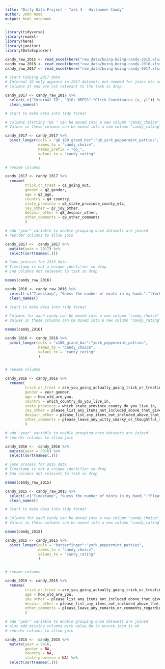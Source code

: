 ```yaml
---
title: "Dirty Data Project - Task 4 - Halloween Candy"
author: John Wood
output: html_notebook
---
```


```r
library(tidyverse)
library(readxl)
library(here)
library(janitor)
library(DataExplorer)
```



```r

candy_raw_2015 <- read_excel(here("raw_data/boing-boing-candy-2015.xlsx"))
candy_raw_2016 <- read_excel(here("raw_data/boing-boing-candy-2016.xlsx"))
candy_raw_2017 <- read_excel(here("raw_data/boing-boing-candy-2017.xlsx"))


```



```r
# Start tidying 2017 data
# Internal ID only appears in 2017 dataset; not needed for joins etc so drop.
# columns at end are not relevant to the task so drop

candy_2017 <- candy_raw_2017 %>% 
  select(-c("Internal ID", "Q10: DRESS":"Click Coordinates (x, y)")) %>% 
  clean_names()


```

```r
# Start to make data into tidy format

# Columns starting "Q6 " can be moved into a new column "candy_choice"
# Values in these columns can be moved into a new column "candy_rating"

candy_2017 <- candy_2017 %>% 
  pivot_longer(cols = "q6_100_grand_bar":"q6_york_peppermint_patties",
               names_to = "candy_choice",
               names_prefix = "q6_",
               values_to = "candy_rating"
               )

# rename columns

candy_2017 <- candy_2017 %>% 
  rename(
         trick_or_treat = q1_going_out,
         gender = q2_gender,
         age = q3_age,
         country = q4_country,
         state_province = q5_state_province_county_etc,
         joy_other = q7_joy_other,
         despair_other = q8_despair_other,
         other_comments = q9_other_comments
         )

# add "year" variable to enable grouping once datasets are joined
# reorder columns to allow join

candy_2017 <-  candy_2017 %>% 
  mutate(year = 2017) %>% 
  select(sort(names(.)))
```


```r
# Same process for 2016 data
# Timestamp is not a unique identifier so drop
# End columns not relevant to task so drop

names(candy_raw_2016)

candy_2016 <- candy_raw_2016 %>% 
  select(-c("Timestamp", "Guess the number of mints in my hand.":"[York Peppermint Patties] Ignore")) %>% 
  clean_names()
```


```r
# Start to make data into tidy format

# Columns for each candy can be moved into a new column "candy_choice"
# Values in these columns can be moved into a new column "candy_rating"

names(candy_2016)

candy_2016 <- candy_2016 %>% 
  pivot_longer(cols = "x100_grand_bar":"york_peppermint_patties",
               names_to = "candy_choice",
               values_to = "candy_rating"
               )


# rename columns

candy_2016 <- candy_2016 %>% 
  rename(
         trick_or_treat = are_you_going_actually_going_trick_or_treating_yourself,
         gender = your_gender,
         age = how_old_are_you,
         country = which_country_do_you_live_in,
         state_province = which_state_province_county_do_you_live_in,
         joy_other = please_list_any_items_not_included_above_that_give_you_joy,
         despair_other = please_list_any_items_not_included_above_that_give_you_despair,
         other_comments = please_leave_any_witty_snarky_or_thoughtful_remarks_or_comments_regarding_your_choices
         )

# add "year" variable to enable grouping once datasets are joined
# reorder columns to allow join

candy_2016 <-  candy_2016 %>% 
  mutate(year = 2016) %>% 
  select(sort(names(.)))
```



```r
# Same process for 2015 data
# Timestamp is not a unique identifier so drop
# End columns not relevant to task so drop

names(candy_raw_2015)

candy_2015 <- candy_raw_2015 %>% 
  select(-c("Timestamp", "Guess the number of mints in my hand.":"Please estimate the degrees of separation you have from the following folks [Beyoncé Knowles]")) %>% 
  clean_names()
```

```r
# Start to make data into tidy format

# Columns for each candy can be moved into a new column "candy_choice"
# Values in these columns can be moved into a new column "candy_rating"

names(candy_2015)

candy_2015 <- candy_2015 %>% 
  pivot_longer(cols = "butterfinger":"york_peppermint_patties",
               names_to = "candy_choice",
               values_to = "candy_rating"
               )


# rename columns

candy_2015 <- candy_2015 %>% 
  rename(
         trick_or_treat = are_you_going_actually_going_trick_or_treating_yourself,
         age = how_old_are_you,
         joy_other = please_list_any_items_not_included_above_that_give_you_joy,
         despair_other = please_list_any_items_not_included_above_that_give_you_despair,
         other_comments = please_leave_any_remarks_or_comments_regarding_your_choices
         )

# add "year" variable to enable grouping once datasets are joined
# also add missing columns with value NA to ensure join is ok
# reorder columns to allow join

candy_2015 <-  candy_2015 %>% 
  mutate(year = 2016,
         gender = NA,
         country = NA,
         state_province = NA) %>% 
  select(sort(names(.)))

```

